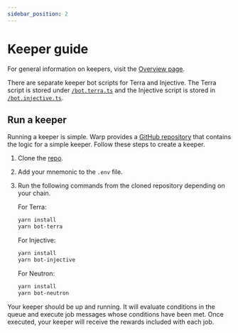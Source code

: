 ```yaml
---
sidebar_position: 2
---
```


# Keeper guide

For general information on keepers, visit the [Overview page](../how/overview.mdx). 

There are separate keeper bot scripts for Terra and Injective. The Terra script is stored under [`/bot.terra.ts`](https://github.com/terra-money/warp-sdk/blob/feature/cross-chain/src/bot.terra.ts) and the Injective script is stored in [`/bot.injective.ts`](https://github.com/terra-money/warp-sdk/blob/feature/cross-chain/src/bot.injective.ts). 


## Run a keeper

Running a keeper is simple. Warp provides a [GitHub repository](https://github.com/terra-money/warp-sdk) that contains the logic for a simple keeper. Follow these steps to create a keeper. 

1. Clone the [repo](https://github.com/terra-money/warp-sdk).

2. Add your mnemonic to the _`.env`_ file.

3. Run the following commands from the cloned repository depending on your chain. 

    For Terra: 

    ```sh Terra
    yarn install
    yarn bot-terra
    ```

    For Injective:

    ```sh Injective
    yarn install
    yarn bot-injective
    ```

    For Neutron:

    ```sh Neutron
    yarn install
    yarn bot-neutron
    ```

Your keeper should be up and running. It will evaluate conditions in the queue and execute job messages whose conditions have been met. Once executed, your keeper will receive the rewards included with each job. 

